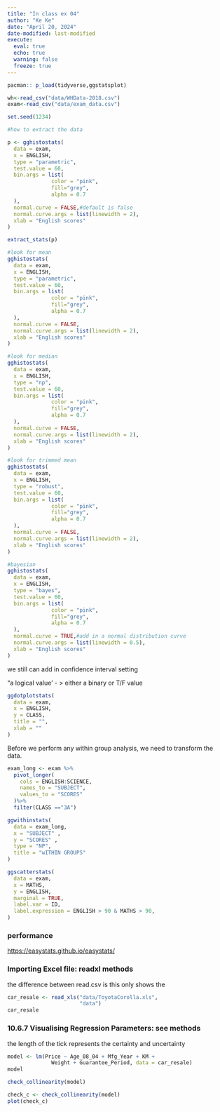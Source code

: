 ```yaml
---
title: "In class ex 04"
author: "Ke Ke"
date: "April 20, 2024"
date-modified: last-modified
execute: 
  eval: true
  echo: true
  warning: false
  freeze: true
---
```


```r
pacman:: p_load(tidyverse,ggstatsplot)
```

```r
wh<-read_csv("data/WHData-2018.csv")
exam<-read_csv("data/exam_data.csv")
```

```r
set.seed(1234)

#how to extract the data 

p <- gghistostats(
  data = exam,
  x = ENGLISH,
  type = "parametric",
  test.value = 60,
  bin.args = list(
              color = "pink",
              fill="grey",
              alpha = 0.7
  ),
  normal.curve = FALSE,#default is false
  normal.curve.args = list(linewidth = 2),
  xlab = "English scores"
)
```

```r
extract_stats(p)
```

```r
#look for mean
gghistostats(
  data = exam,
  x = ENGLISH,
  type = "parametric",
  test.value = 60,
  bin.args = list(
              color = "pink",
              fill="grey",
              alpha = 0.7
  ),
  normal.curve = FALSE,
  normal.curve.args = list(linewidth = 2),
  xlab = "English scores"
)
```

```r
#look for median
gghistostats(
  data = exam,
  x = ENGLISH,
  type = "np",
  test.value = 60,
  bin.args = list(
              color = "pink",
              fill="grey",
              alpha = 0.7
  ),
  normal.curve = FALSE,
  normal.curve.args = list(linewidth = 2),
  xlab = "English scores"
)
```

```r
#look for trimmed mean
gghistostats(
  data = exam,
  x = ENGLISH,
  type = "robust",
  test.value = 60,
  bin.args = list(
              color = "pink",
              fill="grey",
              alpha = 0.7
  ),
  normal.curve = FALSE,
  normal.curve.args = list(linewidth = 2),
  xlab = "English scores"
)
```

```r
#bayesian
gghistostats(
  data = exam,
  x = ENGLISH,
  type = "bayes",
  test.value = 60,
  bin.args = list(
              color = "pink",
              fill="grey",
              alpha = 0.7
  ),
  normal.curve = TRUE,#add in a normal distribution curve 
  normal.curve.args = list(linewidth = 0.5),
  xlab = "English scores"
)
```

we still can add in confidence interval setting

"a logical value' - \> either a binary or T/F value

```r
ggdotplotstats(
  data = exam,
  x = ENGLISH,
  y = CLASS,
  title = "",
  xlab = ""
)
```

Before we perform any within group analysis, we need to transform the data.

```r
exam_long <- exam %>%
  pivot_longer(
    cols = ENGLISH:SCIENCE,
    names_to = "SUBJECT",
    values_to = "SCORES" 
  )%>%
  filter(CLASS =="3A")
```

```r
ggwithinstats(
  data = exam_long,
  x = "SUBJECT" ,
  y = "SCORES" ,
  type = "NP",
  title = "wITHIN GROUPS"
)
```

```r
ggscatterstats(
  data = exam,
  x = MATHS,
  y = ENGLISH,
  marginal = TRUE,
  label.var = ID,
  label.expression = ENGLISH > 90 & MATHS > 90,
)
```

### performance

<https://easystats.github.io/easystats/>

### **Importing Excel file: readxl methods**

the difference between read.csv is this only shows the

```r
car_resale <- read_xls("data/ToyotaCorolla.xls", 
                       "data")
car_resale
```

### **10.6.7 Visualising Regression Parameters: see methods**

the length of the tick represents the certainty and uncertainty

```r
model <- lm(Price ~ Age_08_04 + Mfg_Year + KM + 
              Weight + Guarantee_Period, data = car_resale)
model
```

```r
check_collinearity(model)
```

```r
check_c <- check_collinearity(model)
plot(check_c)
```
